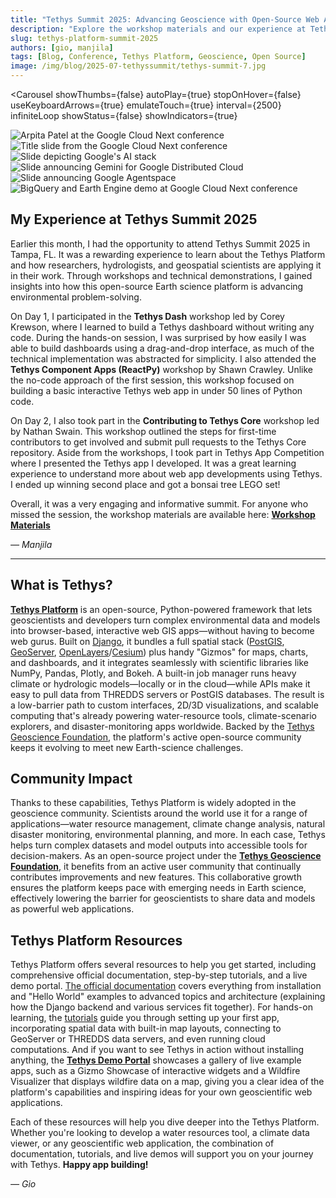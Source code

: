 ```yaml
---
title: "Tethys Summit 2025: Advancing Geoscience with Open-Source Web Apps"
description: "Explore the workshop materials and our experience at Tethys Summit 2025."
slug: tethys-platform-summit-2025
authors: [gio, manjila]
tags: [Blog, Conference, Tethys Platform, Geoscience, Open Source]
image: /img/blog/2025-07-tethyssummit/tethys-summit-7.jpg
---
```


<Carousel
  showThumbs={false}
  autoPlay={true}
  stopOnHover={false}
  useKeyboardArrows={true}
  emulateTouch={true}
  interval={2500}
  infiniteLoop
  showStatus={false}
  showIndicators={true}
  >
  <div style= {{ display: 'flex', justifyContent: 'center', alignItems: 'center' }}>
    <img src={useBaseUrl("/img/blog/2025-07-tethyssummit/tethys-summit-7.jpg")}
      style={{ width: 'auto', maxHeight: '500px', borderRadius: '8px', boxShadow: '0 4px 8px rgba(0, 0, 0, 0.1)' }}
      alt="Arpita Patel at the Google Cloud Next conference"
      />
  </div>
  <div style= {{ display: 'flex', justifyContent: 'center', alignItems: 'center' }}>
    <img src={useBaseUrl("/img/blog/2025-07-tethyssummit/tethys-summit-2.jpg")}
      style={{ width: 'auto', maxHeight: '500px', borderRadius: '8px', boxShadow: '0 4px 8px rgba(0, 0, 0, 0.1)' }}
      alt="Title slide from the Google Cloud Next conference"
      />
  </div>
  <div style= {{ display: 'flex', justifyContent: 'center', alignItems: 'center' }}>
  <img src={useBaseUrl("/img/blog/2025-07-tethyssummit/tethys-summit-3.jpg")}
    style={{ width: 'auto', maxHeight: '500px', borderRadius: '8px', boxShadow: '0 4px 8px rgba(0, 0, 0, 0.1)' }}
    alt="Slide depicting Google's AI stack"
    />
  </div>
  <div style= {{ display: 'flex', justifyContent: 'center', alignItems: 'center' }}>
  <img src={useBaseUrl("/img/blog/2025-07-tethyssummit/tethys-summit-4.jpg")}
    style={{ width: 'auto', maxHeight: '500px', borderRadius: '8px', boxShadow: '0 4px 8px rgba(0, 0, 0, 0.1)' }}
    alt='Slide announcing Gemini for Google Distributed Cloud'
    />
  </div>
  <div style= {{ display: 'flex', justifyContent: 'center', alignItems: 'center' }}>
  <img src={useBaseUrl("/img/blog/2025-07-tethyssummit/tethys-summit-5.jpg")}
    style={{ width: 'auto', maxHeight: '500px', borderRadius: '8px', boxShadow: '0 4px 8px rgba(0, 0, 0, 0.1)' }}
    alt='Slide announcing Google Agentspace'
    />
  </div>
  <div style= {{ display: 'flex', justifyContent: 'center', alignItems: 'center' }}>
  <img src={useBaseUrl("/img/blog/2025-07-tethyssummit/tethys-summit-6.jpg")}
    style={{ width: 'auto', maxHeight: '500px', borderRadius: '8px', boxShadow: '0 4px 8px rgba(0, 0, 0, 0.1)' }}
    alt="BigQuery and Earth Engine demo at Google Cloud Next conference"
    />
  </div>
</Carousel>

## My Experience at Tethys Summit 2025

Earlier this month, I had the opportunity to attend Tethys Summit 2025 in Tampa, FL. It was a rewarding experience to learn about the Tethys Platform and how researchers, hydrologists, and geospatial scientists are applying it in their work. Through workshops and technical demonstrations, I gained insights into how this open-source Earth science platform is advancing environmental problem-solving.

On Day 1, I participated in the **Tethys Dash** workshop led by Corey Krewson, where I learned to build a Tethys dashboard without writing any code. During the hands-on session, I was surprised by how easily I was able to build dashboards using a drag-and-drop interface, as much of the technical implementation was abstracted for simplicity. I also attended the **Tethys Component Apps (ReactPy)** workshop by Shawn Crawley. Unlike the no-code approach of the first session, this workshop focused on building a basic interactive Tethys web app in under 50 lines of Python code.

On Day 2, I also took part in the **Contributing to Tethys Core** workshop led by Nathan Swain. This workshop outlined the steps for first-time contributors to get involved and submit pull requests to the Tethys Core repository. Aside from the workshops, I took part in Tethys App Competition where I presented the Tethys app I developed. It was a great learning experience to understand more about web app developments using Tethys. I ended up winning second place and got a bonsai tree LEGO set!  

Overall, it was a very engaging and informative summit. For anyone who missed the session, the workshop materials are available here: [**Workshop Materials**](https://drive.google.com/drive/folders/1y9Ay5sJm0FhOMsdZuU570-88ye_71pOe)

*— Manjila*

---

## What is Tethys?

[**Tethys Platform**](https://www.tethysplatform.org) is an open-source, Python-powered framework that lets geoscientists and developers turn complex environmental data and models into browser-based, interactive web GIS apps—without having to become web gurus. Built on [Django](https://www.djangoproject.com), it bundles a full spatial stack ([PostGIS](https://postgis.net), [GeoServer](http://geoserver.org), [OpenLayers](https://openlayers.org)/[Cesium](https://cesium.com)) plus handy "Gizmos" for maps, charts, and dashboards, and it integrates seamlessly with scientific libraries like NumPy, Pandas, Plotly, and Bokeh. A built-in job manager runs heavy climate or hydrologic models—locally or in the cloud—while APIs make it easy to pull data from THREDDS servers or PostGIS databases. The result is a low-barrier path to custom interfaces, 2D/3D visualizations, and scalable computing that's already powering water-resource tools, climate-scenario explorers, and disaster-monitoring apps worldwide. Backed by the [Tethys Geoscience Foundation](https://www.tethysgeoscience.org), the platform's active open-source community keeps it evolving to meet new Earth-science challenges.


## Community Impact

Thanks to these capabilities, Tethys Platform is widely adopted in the geoscience community. Scientists around the world use it for a range of applications—water resource management, climate change analysis, natural disaster monitoring, environmental planning, and more. In each case, Tethys helps turn complex datasets and model outputs into accessible tools for decision-makers. As an open-source project under the [**Tethys Geoscience Foundation**](https://www.tethysgeoscience.org), it benefits from an active user community that continually contributes improvements and new features. This collaborative growth ensures the platform keeps pace with emerging needs in Earth science, effectively lowering the barrier for geoscientists to share data and models as powerful web applications.


## Tethys Platform Resources

Tethys Platform offers several resources to help you get started, including comprehensive official documentation, step-by-step tutorials, and a live demo portal. [The official documentation](https://docs.tethysplatform.org) covers everything from installation and "Hello World" examples to advanced topics and architecture (explaining how the Django backend and various services fit together). For hands-on learning, the [tutorials](https://docs.tethysplatform.org/en/stable/tutorials.html) guide you through setting up your first app, incorporating spatial data with built-in map layouts, connecting to GeoServer or THREDDS data servers, and even running cloud computations. And if you want to see Tethys in action without installing anything, the [**Tethys Demo Portal**](https://demo.tethysplatform.org/apps) showcases a gallery of live example apps, such as a Gizmo Showcase of interactive widgets and a Wildfire Visualizer that displays wildfire data on a map, giving you a clear idea of the platform's capabilities and inspiring ideas for your own geoscientific web applications.

Each of these resources will help you dive deeper into the Tethys Platform. Whether you're looking to develop a water resources tool, a climate data viewer, or any geoscientific web application, the combination of documentation, tutorials, and live demos will support you on your journey with Tethys. **Happy app building!**

*— Gio*